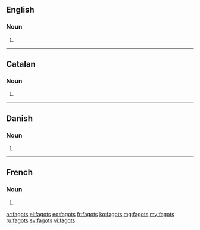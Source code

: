 ==English==

===Noun===
{{head|en|plural}}

# {{plural of|fagot|lang=en|nocat=1}}

----

==Catalan==

===Noun===
{{ca-noun-form}}

# {{plural of|fagot|lang=ca|nocat=1}}

----

==Danish==

===Noun===
{{head|da|noun form|g=c}}

# {{form of|genitive singular indefinite|fagot|lang=da}}

----

==French==

===Noun===
{{head|fr|plural}}

# {{plural of|fagot|lang=fr|nocat=1}}

[[ar:fagots]]
[[el:fagots]]
[[eo:fagots]]
[[fr:fagots]]
[[ko:fagots]]
[[mg:fagots]]
[[my:fagots]]
[[ru:fagots]]
[[sv:fagots]]
[[vi:fagots]]